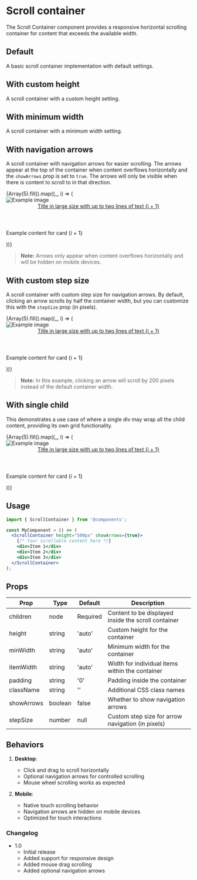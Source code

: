 
# Scroll container

The Scroll Container component provides a responsive horizontal scrolling container for content that exceeds the available width.

<Meta of={ScrollContainerStories} />

## Default

A basic scroll container implementation with default settings.

<Canvas>
  <Story of={ScrollContainerStories.Default} />
</Canvas>

## With custom height

A scroll container with a custom height setting.

<Story of={ScrollContainerStories.CustomHeight} />

## With minimum width

A scroll container with a minimum width setting.

<Story of={ScrollContainerStories.WithMinWidth} />

## With navigation arrows

A scroll container with navigation arrows for easier scrolling. The arrows appear at the top of the container when content overflows horizontally and the `showArrows` prop is set to `true`. The arrows will only be visible when there is content to scroll to in that direction.

<div style={{ maxWidth: '800px', margin: '0 auto', position: 'relative' }}>
  <ScrollContainer showArrows={true} minWidth="1200px" padding="1rem">
    {Array(5).fill().map((_, i) => (
      <article key={i} className="mg-card mg-card__vc" style={{ minWidth: '350px', marginRight: '20px', padding: '20px', boxSizing: 'border-box' }}>
        <div className="mg-card__visual">
          <img alt="Example image" className="mg-card__image" src="https://www.undrr.org/sites/default/files/2020-01/Home---about-us_0.jpg" />
        </div>
        <div className="mg-card__content">
          <header className="mg-card__title">
            <a href={`#${i+1}`}>Title in large size with up to two lines of text {i + 1}</a>
          </header>
          <p className="mg-card__summary">Example content for card {i + 1}</p>
        </div>
      </article>
    ))}
  </ScrollContainer>
</div>

> **Note:** Arrows only appear when content overflows horizontally and will be hidden on mobile devices.

## With custom step size

A scroll container with custom step size for navigation arrows. By default, clicking an arrow scrolls by half the container width, but you can customize this with the `stepSize` prop (in pixels).

<div style={{ maxWidth: '800px', margin: '0 auto', position: 'relative' }}>
  <ScrollContainer showArrows={true} stepSize={200}>
    {Array(5).fill().map((_, i) => (
      <article key={i} className="mg-card mg-card__vc" style={{ minWidth: '350px'}}>
        <div className="mg-card__visual">
          <img alt="Example image" className="mg-card__image" src="https://www.undrr.org/sites/default/files/2020-01/Home---about-us_0.jpg" />
        </div>
        <div className="mg-card__content">
          <header className="mg-card__title">
            <a href={`#${i+1}`}>Title in large size with up to two lines of text {i + 1}</a>
          </header>
          <p className="mg-card__summary">Example content for card {i + 1}</p>
        </div>
      </article>
    ))}
  </ScrollContainer>
</div>

> **Note:** In this example, clicking an arrow will scroll by 200 pixels instead of the default container width.

## With single child

This demonstrates a use case of where a single div may wrap all the child content, providing its own grid functionality.

<div style={{ maxWidth: '800px', margin: '0 auto', position: 'relative' }}>
  <ScrollContainer showArrows={true}>
    <section className="mg-grid">
      {Array(5).fill().map((_, i) => (
        <article key={i} className="mg-card mg-card__vc" style={{ minWidth: '350px'}}>
          <div className="mg-card__visual">
            <img alt="Example image" className="mg-card__image" src="https://www.undrr.org/sites/default/files/2020-01/Home---about-us_0.jpg" />
          </div>
          <div className="mg-card__content">
            <header className="mg-card__title">
              <a href={`#${i+1}`}>Title in large size with up to two lines of text {i + 1}</a>
            </header>
            <p className="mg-card__summary">Example content for card {i + 1}</p>
          </div>
        </article>
      ))}
    </section>
  </ScrollContainer>
</div>

## Usage

```jsx
import { ScrollContainer } from '@components';

const MyComponent = () => (
  <ScrollContainer height="500px" showArrows={true}>
    {/* Your scrollable content here */}
    <div>Item 1</div>
    <div>Item 2</div>
    <div>Item 3</div>
  </ScrollContainer>
);
```

## Props

| Prop | Type | Default | Description |
|------|------|---------|-------------|
| children | node | Required | Content to be displayed inside the scroll container |
| height | string | 'auto' | Custom height for the container |
| minWidth | string | 'auto' | Minimum width for the container |
| itemWidth | string | 'auto' | Width for individual items within the container |
| padding | string | '0' | Padding inside the container |
| className | string | '' | Additional CSS class names |
| showArrows | boolean | false | Whether to show navigation arrows |
| stepSize | number | null | Custom step size for arrow navigation (in pixels) |

## Behaviors

1. **Desktop**:
   - Click and drag to scroll horizontally
   - Optional navigation arrows for controlled scrolling
   - Mouse wheel scrolling works as expected

2. **Mobile**:
   - Native touch scrolling behavior
   - Navigation arrows are hidden on mobile devices
   - Optimized for touch interactions

### Changelog

- 1.0
  - Initial release
  - Added support for responsive design
  - Added mouse drag scrolling
  - Added optional navigation arrows
